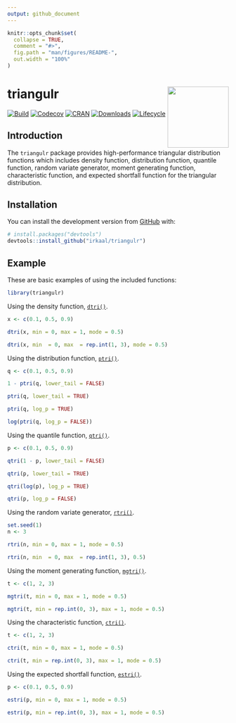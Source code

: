```yaml
---
output: github_document
---
```


<!-- README.md is generated from README.Rmd. Please edit that file -->

```r
knitr::opts_chunk$set(
  collapse = TRUE,
  comment = "#>",
  fig.path = "man/figures/README-",
  out.width = "100%"
)
```

# triangulr <a href="https://irkaal.github.io/triangulr"><img src="man/figures/logo.png" align="right" height="139" /></a>

[![Build](https://github.com/irkaal/triangulr/workflows/R-CMD-check/badge.svg)](https://github.com/irkaal/triangulr/actions)
[![Codecov](https://codecov.io/gh/irkaal/triangulr/branch/master/graph/badge.svg)](https://codecov.io/gh/irkaal/triangulr?branch=master)
[![CRAN](http://www.r-pkg.org/badges/version/triangulr)](http://cran.r-project.org/web/packages/triangulr)
[![Downloads](http://cranlogs.r-pkg.org/badges/triangulr)](http://cran.rstudio.com/package=triangulr)
[![Lifecycle](https://img.shields.io/badge/lifecycle-stable-brightgreen.svg)](https://www.tidyverse.org/lifecycle/#stable)


## Introduction

The `triangulr` package provides high-performance triangular distribution
functions which includes density function, distribution function, quantile
function, random variate generator, moment generating function, characteristic 
function, and expected shortfall function for the triangular distribution.


## Installation

<!-- You can install the released version of triangulr from [CRAN](https://CRAN.R-project.org) with: -->

<!-- ``` r -->
<!-- install.packages("triangulr") -->
<!-- ``` -->

<!-- And the development version from [GitHub](https://github.com/) with: -->
You can install the development version from [GitHub](https://github.com/) with:

``` r
# install.packages("devtools")
devtools::install_github("irkaal/triangulr")
```

## Example

These are basic examples of using the included functions:

```r
library(triangulr)
```

Using the density function, [`dtri()`](https://irkaal.github.io/triangulr/reference/Triangular.html).

```r
x <- c(0.1, 0.5, 0.9)

dtri(x, min = 0, max = 1, mode = 0.5)

dtri(x, min  = 0, max  = rep.int(1, 3), mode = 0.5)
```

Using the distribution function, [`ptri()`](https://irkaal.github.io/triangulr/reference/Triangular.html).

```r
q <- c(0.1, 0.5, 0.9)

1 - ptri(q, lower_tail = FALSE)

ptri(q, lower_tail = TRUE)

ptri(q, log_p = TRUE)

log(ptri(q, log_p = FALSE))
```

Using the quantile function, [`qtri()`](https://irkaal.github.io/triangulr/reference/Triangular.html).

```r
p <- c(0.1, 0.5, 0.9)

qtri(1 - p, lower_tail = FALSE)

qtri(p, lower_tail = TRUE)

qtri(log(p), log_p = TRUE)

qtri(p, log_p = FALSE)
```

Using the random variate generator, [`rtri()`](https://irkaal.github.io/triangulr/reference/Triangular.html).

```r
set.seed(1)
n <- 3

rtri(n, min = 0, max = 1, mode = 0.5)

rtri(n, min  = 0, max  = rep.int(1, 3), 0.5)
```

Using the moment generating function, [`mgtri()`](https://irkaal.github.io/triangulr/reference/Triangular.html).

```r
t <- c(1, 2, 3)

mgtri(t, min = 0, max = 1, mode = 0.5)

mgtri(t, min = rep.int(0, 3), max = 1, mode = 0.5)
```

Using the characteristic function, [`ctri()`](https://irkaal.github.io/triangulr/reference/Triangular.html).

```r
t <- c(1, 2, 3)

ctri(t, min = 0, max = 1, mode = 0.5)

ctri(t, min = rep.int(0, 3), max = 1, mode = 0.5)
```

Using the expected shortfall function, [`estri()`](https://irkaal.github.io/triangulr/reference/Triangular.html).

```r
p <- c(0.1, 0.5, 0.9)

estri(p, min = 0, max = 1, mode = 0.5)

estri(p, min = rep.int(0, 3), max = 1, mode = 0.5)
```
